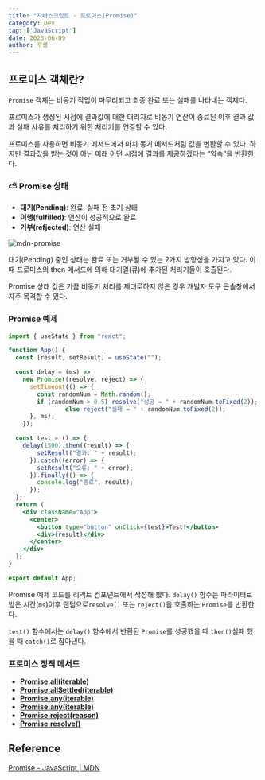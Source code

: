 ```yaml
---
title: "자바스크립트 - 프로미스(Promise)"
category: Dev
tag: ['JavaScript']
date: 2023-06-09
author: 꾸생
---
```


## 프로미스 객체란?

`Promise` 객체는 비동기 작업이 마무리되고 최종 완료 또는 실패를 나타내는 객체다.

프로미스가 생성된 시점에 결과값에 대한 대리자로 비동기 연산이 종료된 이후 결과 값과 실패 사유를 처리하기 위한 처리기를 연결할 수 있다.

프로미스를 사용하면 비동기 메서드에서 마치 동기 메서드처럼 값을 변환할 수 있다. 하지만 결과값을 받는 것이 아닌 미래 어떤 시점에 결과를 제공하겠다는 “약속”을 반환한다.

### ⛅ Promise 상태

- **대기(Pending)**: 완료, 실패 전 초기 상태
- **이행(fulfilled)**: 연산이 성공적으로 완료
- **거부(refjected)**: 연산 실패

![mdn-promise](https://developer.mozilla.org/ko/docs/Web/JavaScript/Reference/Global_Objects/Promise/promises.png)

대기(Pending) 중인 상태는 완료 또는 거부될 수 있는 2가지 방향성을 가지고 있다. 이때 프로미스의 then 메서드에 의해 대기열(큐)에 추가된 처리기들이 호출된다.

Promise 상태 값은 가끔 비동기 처리를 제대로하지 않은 경우 개발자 도구 콘솔창에서 자주 목격할 수 있다.

### Promise 예제

```jsx
import { useState } from "react";

function App() {
  const [result, setResult] = useState("");

  const delay = (ms) =>
    new Promise((resolve, reject) => {
      setTimeout(() => {
        const randomNum = Math.random();
        if (randomNum > 0.5) resolve("성공 = " + randomNum.toFixed(2));
				else reject("실패 = " + randomNum.toFixed(2));
      }, ms);
    });

  const test = () => {
    delay(1500).then((result) => {
        setResult("결과: " + result);
      }).catch((error) => {
        setResult("오류: " + error);
      }).finally(() => {
        console.log("종료", result);
      });
  };
  return (
    <div className="App">
      <center>
        <button type="button" onClick={test}>Test!</button>
        <div>{result}</div>
      </center>
    </div>
  );
}

export default App;
```

Promise 예제 코드를 리액트 컴포넌트에서 작성해 봤다. `delay()` 함수는 파라미터로 받은 시간(`ms`)이후 랜덤으로`resolve()` 또는 `reject()`을 호출하는 `Promise`를 반환한다.

`test()` 함수에서는 `delay()` 함수에서 반환된 `Promise`를 성공했을 때 `then()`실패 했을 때 `catch()`로 잡아낸다.

### 프로미스 정적 메서드

- [**Promise.all(iterable)**](https://developer.mozilla.org/ko/docs/Web/JavaScript/Reference/Global_Objects/Promise/all)
- [**Promise.allSettled(iterable)**](https://developer.mozilla.org/ko/docs/Web/JavaScript/Reference/Global_Objects/Promise/allSettled)
- [**Promise.any(iterable)**](https://developer.mozilla.org/en-US/docs/Web/JavaScript/Reference/Global_Objects/Promise/any)
- [**Promise.any(iterable)**](https://developer.mozilla.org/en-US/docs/Web/JavaScript/Reference/Global_Objects/Promise/any)
- [**Promise.reject(reason)**](https://developer.mozilla.org/ko/docs/Web/JavaScript/Reference/Global_Objects/Promise/reject)
- [**Promise.resolve()**](https://developer.mozilla.org/ko/docs/Web/JavaScript/Reference/Global_Objects/Promise/resolve)

## Reference

[Promise - JavaScript | MDN](https://developer.mozilla.org/ko/docs/Web/JavaScript/Reference/Global_Objects/Promise)
